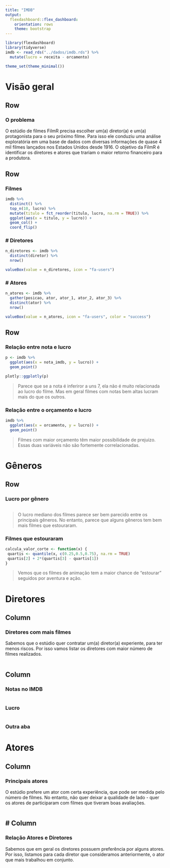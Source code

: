 ```yaml
---
title: "IMDB"
output: 
  flexdashboard::flex_dashboard:
    orientation: rows
    theme: bootstrap
---
```



```r
library(flexdashboard)
library(tidyverse)
imdb <- read_rds("../dados/imdb.rds") %>% 
  mutate(lucro = receita - orcamento)

theme_set(theme_minimal())
```

Visão geral
======================================================================

Row {data-height=110}
----------------------------------------------------------------------

### O problema

O estúdio de filmes FilmR precisa escolher um(a) diretor(a) e um(a) protagonista para o seu próximo filme. Para isso ele conduziu uma análise exploratória em uma base de dados com diversas informações de quase 4 mil filmes lançados nos Estados Unidos desde 1916. O objetivo da FilmR é identificar os diretores e atores que trariam o maior retorno financeiro para a produtora. 

Row
-----------------------------------------------------------------------

### Filmes

```r
imdb %>% 
  distinct() %>% 
  top_n(10, lucro) %>% 
  mutate(titulo = fct_reorder(titulo, lucro, na.rm = TRUE)) %>% 
  ggplot(aes(x = titulo, y = lucro)) +
  geom_col() +
  coord_flip()
```

### # Diretores

```r
n_diretores <- imdb %>% 
  distinct(diretor) %>% 
  nrow()

valueBox(value = n_diretores, icon = "fa-users")
```

### # Atores

```r
n_atores <- imdb %>% 
  gather(posicao, ator, ator_1, ator_2, ator_3) %>% 
  distinct(ator) %>% 
  nrow()

valueBox(value = n_atores, icon = "fa-users", color = "success")
```

Row
--------------------------------------------------------------

### Relação entre nota e lucro

```r
p <- imdb %>% 
  ggplot(aes(x = nota_imdb, y = lucro)) +
  geom_point()

plotly::ggplotly(p)
```

> Parece que se a nota é inferiror a uns 7, ela não é muito relacionada ao lucro do filme.
Mas em geral filmes com notas bem altas lucram mais do que os outros.

### Relação entre o orçamento e lucro

```r
imdb %>% 
  ggplot(aes(x = orcamento, y = lucro)) +
  geom_point()
```

> Filmes com maior orçamento têm maior possibilidade de prejuizo. Essas duas variáveis não são fortemente correlacionadas.

Gêneros
==============================================================


Row
---------------------------------------------------------------

### Lucro por gênero

```r

```

> O lucro mediano dos filmes parece ser bem parecido entre os principais gêneros. No entanto, parece que alguns gêneros tem bem mais filmes que estouraram.

### Filmes que estouraram

```r
calcula_valor_corte <- function(x) {
 quartis <- quantile(x, c(0.25,0.5,0.75), na.rm = TRUE)
 quartis[2] + 2*(quartis[3] - quartis[1])
}

```

> Vemos que os filmes de animação tem a maior chance de "estourar" seguidos por aventura e ação.

Diretores {data-orientation=columns}
============================================

Column
-------------------------------------------

### Diretores com mais filmes

Sabemos que o estúdio quer contratar um(a) diretor(a) experiente, para ter menos riscos. Por isso vamos listar os diretores com maior número de filmes realizados.

```r

```

Column {.tabset}
--------------------------------

### Notas no IMDB

```r

```

### Lucro

```r

```

### Outra aba

Atores {data-orientation=columns}
============================================

Column
--------------------------------------------

### Principais atores

O estúdio prefere um ator com certa experiência, que pode ser medida pelo número de filmes. No entanto, não quer deixar a qualidade de lado - quer os atores de participaram com filmes que tiveram boas avaliações.

```r

```

# Column
--------------------------------------

### Relação Atores e Diretores

Sabemos que em geral os diretores possuem preferência por alguns atores. Por isso,
listamos para cada diretor que consideramos anteriormente, o ator que mais trabalhou em conjunto.

```r

```



